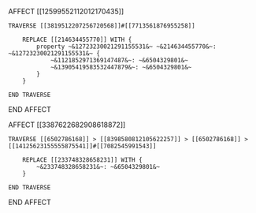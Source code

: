 AFFECT [[12599552112012170435]]

    TRAVERSE [[3819512207256720568]]#[[7713561876955258]]

        REPLACE [[214634455770]] WITH {
            property ~&12723230021291155531&~ ~&214634455770&~: ~&12723230021291155531&~ {
                ~&1121852971369147487&~: ~&6504329801&~
                ~&13905419583532447879&~: ~&6504329801&~
            }
        }

    END TRAVERSE

END AFFECT

AFFECT [[3387622682908618872]]

    TRAVERSE [[6502786168]] > [[8398580812105622257]] > [[6502786168]] > [[14125623155555875541]]#[[7082545991543]]

        REPLACE [[233748328658231]] WITH {
            ~&233748328658231&~: ~&6504329801&~
        }

    END TRAVERSE

END AFFECT